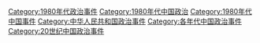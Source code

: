 [[Category:1980年代政治事件|Category:1980年代政治事件]]
[[Category:1980年代中国政治|Category:1980年代中国政治]]
[[Category:1980年代中国事件|Category:1980年代中国事件]]
[[Category:中华人民共和国政治事件|Category:中华人民共和国政治事件]]
[[Category:各年代中国政治事件|Category:各年代中国政治事件]]
[[Category:20世纪中国政治事件|Category:20世纪中国政治事件]]